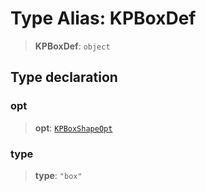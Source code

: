 # Type Alias: KPBoxDef

> **KPBoxDef**: `object`

## Type declaration

### opt

> **opt**: [`KPBoxShapeOpt`](/api/interfaces/KPBoxShapeOpt)

### type

> **type**: `"box"`
